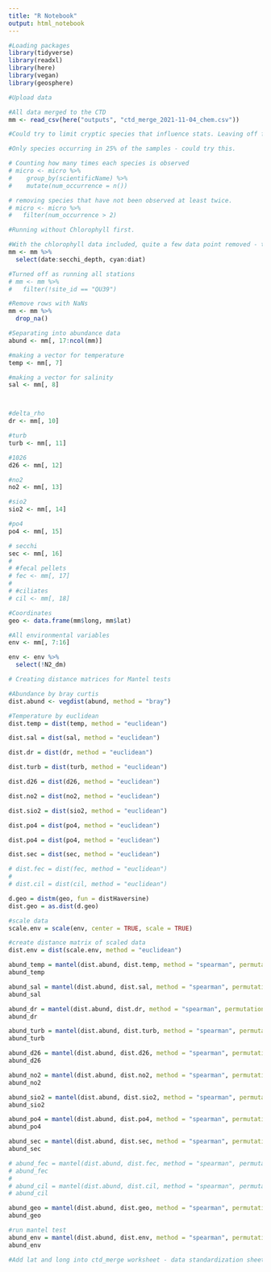 ```yaml
---
title: "R Notebook"
output: html_notebook
---
```


 

```r
#Loading packages
library(tidyverse)
library(readxl)
library(here)
library(vegan)
library(geosphere)
```

```r
#Upload data

#All data merged to the CTD
mm <- read_csv(here("outputs", "ctd_merge_2021-11-04_chem.csv")) 

```

```r
#Could try to limit cryptic species that influence stats. Leaving off for now.

#Only species occurring in 25% of the samples - could try this.

# Counting how many times each species is observed
# micro <- micro %>%
#    group_by(scientificName) %>%
#    mutate(num_occurrence = n())

# removing species that have not been observed at least twice.
# micro <- micro %>%
#   filter(num_occurrence > 2)
```

```r
#Running without Chlorophyll first.

#With the chlorophyll data included, quite a few data point removed - trying without chlorophyll
mm <- mm %>% 
  select(date:secchi_depth, cyan:diat)

#Turned off as running all stations
# mm <- mm %>% 
#   filter(!site_id == "QU39")

#Remove rows with NaNs
mm <- mm %>% 
  drop_na()

#Separating into abundance data
abund <- mm[, 17:ncol(mm)]

#making a vector for temperature
temp <- mm[, 7]

#making a vector for salinity
sal <- mm[, 8]



#delta_rho
dr <- mm[, 10]

#turb
turb <- mm[, 11]

#1026
d26 <- mm[, 12]

#no2
no2 <- mm[, 13]

#sio2
sio2 <- mm[, 14]

#po4
po4 <- mm[, 15]

# secchi
sec <- mm[, 16]
# 
# #fecal pellets
# fec <- mm[, 17]
# 
# #ciliates
# cil <- mm[, 18]

#Coordinates
geo <- data.frame(mm$long, mm$lat)

#All environmental variables
env <- mm[, 7:16]

env <- env %>% 
  select(!N2_dm)
```

```r
# Creating distance matrices for Mantel tests

#Abundance by bray curtis
dist.abund <- vegdist(abund, method = "bray")

#Temperature by euclidean 
dist.temp = dist(temp, method = "euclidean")

dist.sal = dist(sal, method = "euclidean")

dist.dr = dist(dr, method = "euclidean")

dist.turb = dist(turb, method = "euclidean")

dist.d26 = dist(d26, method = "euclidean")

dist.no2 = dist(no2, method = "euclidean")

dist.sio2 = dist(sio2, method = "euclidean")

dist.po4 = dist(po4, method = "euclidean")

dist.po4 = dist(po4, method = "euclidean")

dist.sec = dist(sec, method = "euclidean")

# dist.fec = dist(fec, method = "euclidean")
# 
# dist.cil = dist(cil, method = "euclidean")

d.geo = distm(geo, fun = distHaversine)
dist.geo = as.dist(d.geo)

#scale data 
scale.env = scale(env, center = TRUE, scale = TRUE)

#create distance matrix of scaled data
dist.env = dist(scale.env, method = "euclidean")
```

```r
abund_temp = mantel(dist.abund, dist.temp, method = "spearman", permutations = 9999, na.rm = TRUE)
abund_temp

abund_sal = mantel(dist.abund, dist.sal, method = "spearman", permutations = 9999, na.rm = TRUE)
abund_sal

abund_dr = mantel(dist.abund, dist.dr, method = "spearman", permutations = 9999, na.rm = TRUE)
abund_dr

abund_turb = mantel(dist.abund, dist.turb, method = "spearman", permutations = 9999, na.rm = TRUE)
abund_turb

abund_d26 = mantel(dist.abund, dist.d26, method = "spearman", permutations = 9999, na.rm = TRUE)
abund_d26

abund_no2 = mantel(dist.abund, dist.no2, method = "spearman", permutations = 9999, na.rm = TRUE)
abund_no2

abund_sio2 = mantel(dist.abund, dist.sio2, method = "spearman", permutations = 9999, na.rm = TRUE)
abund_sio2

abund_po4 = mantel(dist.abund, dist.po4, method = "spearman", permutations = 9999, na.rm = TRUE)
abund_po4

abund_sec = mantel(dist.abund, dist.sec, method = "spearman", permutations = 9999, na.rm = TRUE)
abund_sec

# abund_fec = mantel(dist.abund, dist.fec, method = "spearman", permutations = 9999, na.rm = TRUE)
# abund_fec
# 
# abund_cil = mantel(dist.abund, dist.cil, method = "spearman", permutations = 9999, na.rm = TRUE)
# abund_cil

abund_geo = mantel(dist.abund, dist.geo, method = "spearman", permutations = 9999, na.rm = TRUE)
abund_geo

#run mantel test 
abund_env = mantel(dist.abund, dist.env, method = "spearman", permutations = 9999, na.rm = TRUE)
abund_env
```
```r
#Add lat and long into ctd_merge worksheet - data standardization sheet.
```




